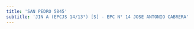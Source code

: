 ```yaml
---
title: 'SAN PEDRO 5845'
subtitle: 'JIN A (EPCJS 14/13°) [S] - EPC N° 14 JOSE ANTONIO CABRERA'
---
```



